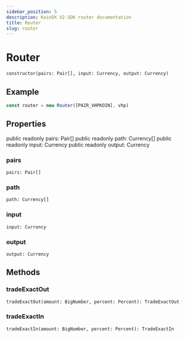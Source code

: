 ```yaml
---
sidebar_position: 5
description: KoinDX V2-SDK router documentation
title: Router
slug: router
---
```


# Router

```
constructor(pairs: Pair[], input: Currency, output: Currency)
```

## Example
```js
const router = new Router([PAIR_VHPKOIN], vhp)
```

## Properties

  public readonly pairs: Pair[]
  public readonly path: Currency[]
  public readonly input: Currency
  public readonly output: Currency

### pairs
```
pairs: Pair[]
```

### path
```
path: Currency[]
```

### input
```
input: Currency
```

### output
```
output: Currency
```
## Methods

### tradeExactOut
```
tradeExactOut(amount: BigNumber, percent: Percent): TradeExactOut
```

### tradeExactIn
```
tradeExactIn(amount: BigNumber, percent: Percent): TradeExactIn 
```